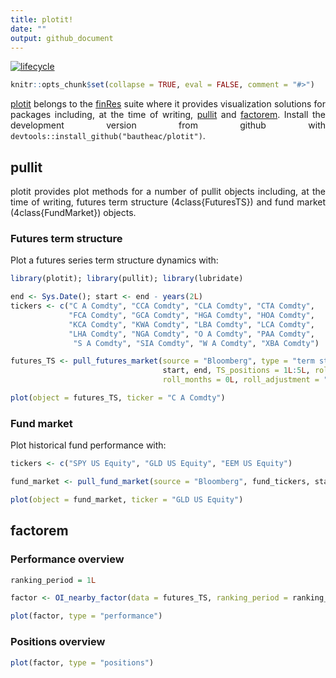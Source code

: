 ```yaml
---
title: plotit!
date: ""
output: github_document
---
```

<style> body {text-align: justify} </style>

[![lifecycle](https://img.shields.io/badge/lifecycle-experimental-orange.svg)](https://www.tidyverse.org/lifecycle/#experimental)


```r
knitr::opts_chunk$set(collapse = TRUE, eval = FALSE, comment = "#>")
```


[plotit](https://bautheac.github.io/plotit/) belongs to the [finRes](https://bautheac.github.io/finRes/) suite where it provides visualization solutions for packages including, at the time of writing, [pullit](https://bautheac.github.io/pullit/) and [factorem](https://bautheac.github.io/factorem/). Install the development version from github with `devtools::install_github("bautheac/plotit")`. 


## pullit
plotit provides plot methods for a number of pullit objects including, at the time of writing, futures term structure (\linkS4class{FuturesTS}) and fund market (\linkS4class{FundMarket}) objects.

### Futures term structure
Plot a futures series term structure dynamics with:
```r
library(plotit); library(pullit); library(lubridate)

end <- Sys.Date(); start <- end - years(2L)
tickers <- c("C A Comdty", "CCA Comdty", "CLA Comdty", "CTA Comdty", 
             "FCA Comdty", "GCA Comdty", "HGA Comdty", "HOA Comdty", 
             "KCA Comdty", "KWA Comdty", "LBA Comdty", "LCA Comdty", 
             "LHA Comdty", "NGA Comdty", "O A Comdty", "PAA Comdty", 
              "S A Comdty", "SIA Comdty", "W A Comdty", "XBA Comdty")

futures_TS <- pull_futures_market(source = "Bloomberg", type = "term structure", active_contract_tickers = tickers, 
                                  start, end, TS_positions = 1L:5L, roll_type = "A", roll_days = 0L, 
                                  roll_months = 0L, roll_adjustment = "N", verbose = FALSE)

plot(object = futures_TS, ticker = "C A Comdty")
```

### Fund market
Plot historical fund performance with:
```r
tickers <- c("SPY US Equity", "GLD US Equity", "EEM US Equity")

fund_market <- pull_fund_market(source = "Bloomberg", fund_tickers, start, end, verbose = FALSE)

plot(object = fund_market, ticker = "GLD US Equity")
```


## factorem

### Performance overview
```r
ranking_period = 1L

factor <- OI_nearby_factor(data = futures_TS, ranking_period = ranking_period)

plot(factor, type = "performance")
```

### Positions overview
```r
plot(factor, type = "positions")
```
